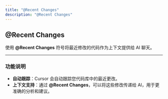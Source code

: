 ```yaml
---
title: "@Recent Changes"
description: "@Recent Changes"
---
```


## @Recent Changes

使用 **@Recent Changes** 符号将最近修改的代码作为上下文提供给 AI 聊天。

---

### **功能说明**

- **自动跟踪**：Cursor 会自动跟踪您代码库中的最近更改。  
- **上下文支持**：通过 **@Recent Changes**，可以将这些修改传递给 AI，用于更准确的分析和建议。